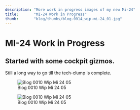 ```yaml
---
description: "More work in progress images of my new Mi-24"
title:       "MI-24 Work in Progress"
thumb:       "blog/thumbs/blog-0014_wip-mi-24_01.jpg"
---
```


MI-24 Work in Progress
======================

Started with some cockpit gizmos.
---------------------------------

Still a long way to go till the tech-clump is complete.

![Blog 0010 Wip Mi 24 05](/images/blog/blog-0014_wip-mi-24_01.jpg)

![Blog 0010 Wip Mi 24 05](/images/blog/blog-0014_wip-mi-24_02.jpg)
